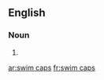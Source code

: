 ==English==

===Noun===
{{head|en|plural}}

# {{plural of|swim cap|lang=en|nocat=1}}

[[ar:swim caps]]
[[fr:swim caps]]